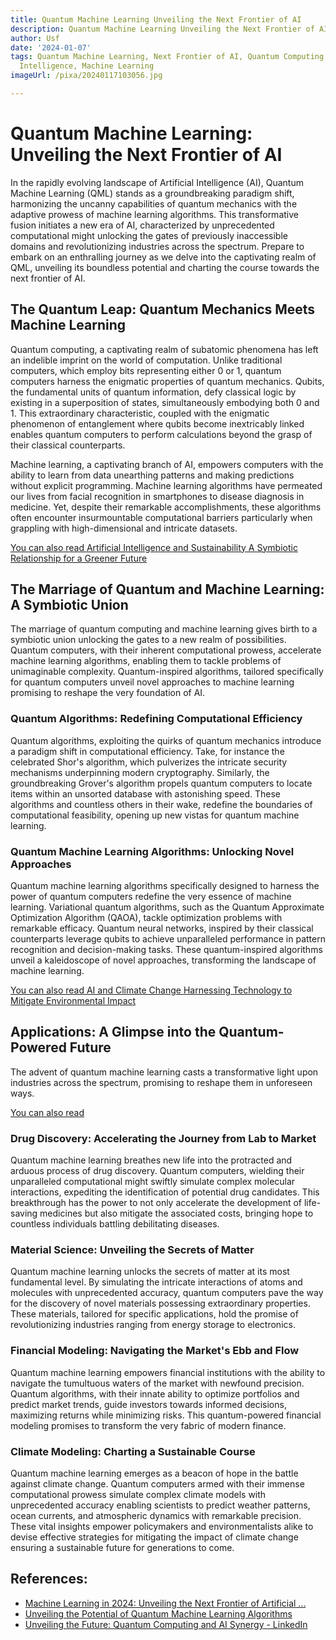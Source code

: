 ```yaml
---
title: Quantum Machine Learning Unveiling the Next Frontier of AI
description: Quantum Machine Learning Unveiling the Next Frontier of AI
author: Usf
date: '2024-01-07'
tags: Quantum Machine Learning, Next Frontier of AI, Quantum Computing, Artificial
  Intelligence, Machine Learning
imageUrl: /pixa/20240117103056.jpg

---
```

# Quantum Machine Learning: Unveiling the  Next Frontier of AI

In the rapidly evolving  landscape of Artificial Intelligence (AI), Quantum Machine Learning (QML) stands as a groundbreaking paradigm shift, harmonizing the uncanny capabilities of quantum mechanics with the adaptive prowess  of machine learning algorithms. This transformative fusion initiates a  new era  of AI, characterized by unprecedented computational might  unlocking  the gates of  previously inaccessible domains and revolutionizing industries across the spectrum. Prepare to embark on an enthralling journey as we delve into the captivating  realm of  QML, unveiling its boundless potential and  charting the course towards the next frontier of AI.

## The Quantum  Leap: Quantum Mechanics Meets Machine  Learning

Quantum computing, a captivating realm of subatomic  phenomena has left an indelible imprint on the world of computation.  Unlike traditional computers, which employ bits representing either 0 or  1, quantum computers harness the  enigmatic properties of quantum  mechanics. Qubits,  the fundamental units of  quantum information, defy classical logic by existing in a superposition of states, simultaneously embodying both 0 and 1. This extraordinary characteristic,  coupled with the enigmatic phenomenon of entanglement where  qubits become inextricably linked enables quantum computers to  perform calculations beyond the grasp of their classical  counterparts.

Machine learning, a captivating branch of AI,  empowers computers with the ability to learn from data unearthing  patterns and making  predictions without explicit programming. Machine  learning algorithms have permeated our lives from facial recognition in smartphones  to disease diagnosis in  medicine. Yet, despite their remarkable accomplishments, these algorithms often encounter insurmountable computational barriers particularly when grappling  with high-dimensional and intricate datasets.

[You can  also read Artificial Intelligence and Sustainability A Symbiotic Relationship for a Greener Future](Artificial%20Intelligence%20and%20Sustainability%20A%20Symbiotic%20Relationship%20for%20a%20Greener%20Future)


## The Marriage  of Quantum and Machine Learning: A Symbiotic Union

The marriage of quantum computing and machine learning gives birth to a symbiotic union  unlocking the gates to a new realm of  possibilities. Quantum  computers, with their inherent computational prowess, accelerate machine learning algorithms, enabling them to tackle problems  of  unimaginable complexity. Quantum-inspired algorithms, tailored specifically for quantum computers unveil novel approaches to machine learning promising to  reshape the very foundation of AI.

### Quantum Algorithms: Redefining Computational Efficiency

Quantum algorithms, exploiting the quirks of quantum mechanics  introduce a paradigm shift in computational efficiency. Take, for instance the celebrated Shor's algorithm, which pulverizes the intricate security mechanisms underpinning modern cryptography. Similarly, the groundbreaking Grover's algorithm propels quantum computers  to locate items within an unsorted database with astonishing speed. These algorithms and countless others in their wake, redefine the boundaries of computational feasibility, opening up new vistas for quantum machine learning.

### Quantum Machine Learning Algorithms: Unlocking Novel Approaches

Quantum machine learning algorithms specifically designed to  harness the power of quantum computers redefine  the very essence of machine learning.  Variational quantum algorithms, such as the Quantum Approximate Optimization Algorithm (QAOA), tackle optimization problems with remarkable efficacy. Quantum neural networks, inspired by their classical  counterparts leverage  qubits to achieve unparalleled performance  in pattern recognition  and decision-making tasks. These quantum-inspired algorithms unveil a kaleidoscope of novel approaches, transforming the landscape of machine learning.

[You  can also read AI and Climate Change Harnessing  Technology to Mitigate Environmental Impact](AI%20and%20Climate%20Change%20Harnessing%20Technology%20to%20Mitigate%20Environmental%20Impact)


## Applications: A Glimpse into the Quantum-Powered Future

The advent of quantum machine learning casts a transformative  light upon industries across the spectrum, promising to reshape them in unforeseen ways.

[You can  also read ]()


### Drug Discovery: Accelerating the Journey from Lab to  Market

Quantum machine learning breathes new life into the protracted and arduous process of drug discovery. Quantum computers, wielding their unparalleled computational might swiftly simulate complex molecular interactions, expediting the identification of potential drug candidates. This  breakthrough has the power  to not only accelerate the  development of  life-saving medicines but also mitigate  the associated costs, bringing hope  to countless individuals battling  debilitating diseases.

### Material Science: Unveiling the Secrets of Matter

Quantum  machine learning unlocks the secrets of matter at its most fundamental level. By simulating the intricate  interactions of atoms and molecules with unprecedented accuracy, quantum computers pave the way for the discovery of  novel materials possessing extraordinary properties. These materials, tailored for specific applications,  hold the promise of revolutionizing industries ranging  from energy storage to electronics.

###  Financial Modeling: Navigating the Market's Ebb and Flow

Quantum machine learning empowers financial  institutions with the  ability to navigate the tumultuous waters of the  market with newfound precision. Quantum algorithms, with their innate ability to optimize portfolios and predict market trends, guide  investors towards informed decisions, maximizing returns while minimizing risks. This quantum-powered financial modeling promises to transform the very fabric of modern finance.

###  Climate Modeling: Charting a Sustainable Course

Quantum  machine learning emerges  as a beacon of hope  in the battle against climate change. Quantum computers armed  with their  immense computational prowess  simulate complex climate models with unprecedented  accuracy enabling scientists to predict weather  patterns, ocean currents, and atmospheric dynamics with remarkable precision. These vital insights empower policymakers and environmentalists alike to devise effective strategies for mitigating the impact of climate change ensuring a  sustainable future for  generations to come.

## References:
- [Machine Learning in 2024: Unveiling the Next Frontier of Artificial ...](https://medium.com/@lilianagirceag9/machine-learning-in-2024-unveiling-the-next-frontier-of-artificial-intelligence-2298755590c8)
- [Unveiling the Potential of Quantum Machine Learning Algorithms](https://www.linkedin.com/pulse/unveiling-potential-quantum-machine-learning-5enaf)
- [Unveiling the Future: Quantum Computing and AI Synergy - LinkedIn](https://www.linkedin.com/pulse/unveiling-future-quantum-computing-ai-synergy-handsonhybrid)
